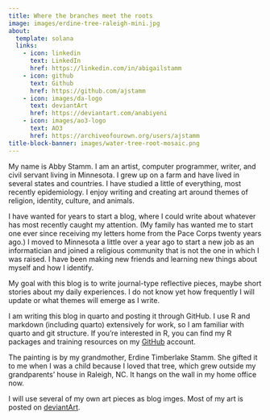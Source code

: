 ```yaml
---
title: Where the branches meet the roots
image: images/erdine-tree-raleigh-mini.jpg
about: 
  template: solana
  links:
    - icon: linkedin
      text: LinkedIn
      href: https://linkedin.com/in/abigailstamm
    - icon: github
      text: Github
      href: https://github.com/ajstamm
    - icon: images/da-logo
      text: deviantArt
      href: https://deviantart.com/anabiyeni
    - icon: images/ao3-logo
      text: AO3
      href: https://archiveofourown.org/users/ajstamm
title-block-banner: images/water-tree-root-mosaic.png
---
```



My name is Abby Stamm. I am an artist, computer programmer, writer, and civil servant living in Minnesota. I grew up on a farm and have lived in several states and countries. I have studied a little of everything, most recently epidemiology. I enjoy writing and creating art around themes of religion, identity, culture, and animals. 

I have wanted for years to start a blog, where I could write about whatever has most recently caught my attention. (My family has wanted me to start one ever since receiving my letters home from the Pace Corps twenty years ago.) I moved to Minnesota a little over a year ago to start a new job as an informatician and joined a religious community that is not the one in which I was raised. I have been making new friends and learning new things about myself and how I identify. 

My goal with this blog is to write journal-type reflective pieces, maybe short stories about my daily experiences. I do not know yet how frequently I will update or what themes will emerge as I write.


I am writing this blog in quarto and posting it through GitHub. I use R and markdown (including quarto) extensively for work, so I am familiar with quarto and git structure. If you're interested in R, you can find my R packages and training resources on my [GitHub](https://github.com/ajstamm) account.

The painting is by my grandmother, Erdine Timberlake Stamm. She gifted it to me when I was a child because I loved that tree, which grew outside my grandparents' house in Raleigh, NC. It hangs on the wall in my home office now.

I will use several of my own art pieces as blog imges. Most of my art is posted on [deviantArt](https://deviantart.com/anabiyeni). 


